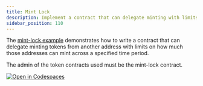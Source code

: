 ```yaml
---
title: Mint Lock
description: Implement a contract that can delegate minting with limits.
sidebar_position: 110
---
```


<head>
  <title>{`Implement contract that can delegate minting with limits.`}</title>
  <meta charSet="utf-8" />
  <meta
    property="og:title"
    content="Implement a contract that can delegate minting with limits."
  />
  <meta
    property="og:description"
    content="Implement a contract that can delegate minting with limits."
  />
</head>

The [mint-lock example] demonstrates how to write a contract that can delegate minting tokens from another address with limits on how much those addresses can mint across a specified time period.

The admin of the token contracts used must be the mint-lock contract.

[![Open in Codespaces](https://github.com/codespaces/badge.svg)](https://github.com/codespaces/new?repo=stellar/soroban-examples&editor=web)

[oigp]: https://gitpod.io/#https://github.com/stellar/soroban-examples/tree/v22.0.1
[mint-lock example]: https://github.com/stellar/soroban-examples/tree/v22.0.1/mint-lock
